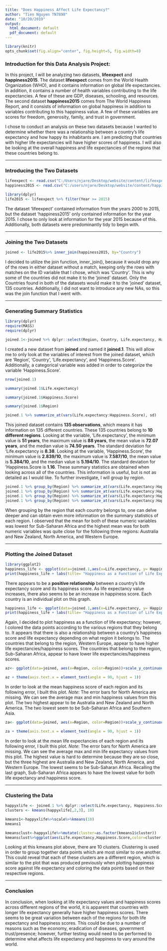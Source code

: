 ```yaml
---
title: "Does Happiness Affect Life Expectancy?"
author: "Tien Nguyen TN7898"
date: "10/20/2019"
output:
  html_document: default
  pdf_document: default
---
```


```r
library(knitr)
opts_chunk$set(fig.align="center", fig.height=5, fig.width=8)
```

### Introduction for this Data Analysis Project:

In this project, I will be analyzing two datasets, **lifeexpect** and **happiness2015**. The dataset **lifeexpect** comes from the World Health Organization (WHO), and it contains information on global life expectancies. In addition, it contains a number of health variables contributing to the life expectancies. A few of these are GDP, diseases, schooling, and resources. The second dataset **happiness2015** comes from The World Happiness Report, and it consists of information on global happiness in addition to variables contributing to this happiness value. A few of these variables are scores for freedom, generosity, family, and trust in government.

I chose to conduct an analysis on these two datasets because I wanted to determine whether there was a relationship between a country's life expectancy and how happy its inhabitants are. I am predicting that countries with higher life expectancies will have higher scores of happiness. I will also be looking at the overall happiness and life expectancies of the regions that these countries belong to.

---

### Introducing the Two Datasets

```R

lifeexpect <- read.csv("C:/Users/njare/Desktop/website/content/lifeexpect.csv")
happiness2015 <- read.csv("C:/users/njare/Desktop/website/content/happiness2015.csv")

library(dplyr)
life2015 <- lifeexpect %>% filter(Year >= 2015)

```

The dataset 'lifeexpect' contained information from the years 2000 to 2015, but the dataset 'happiness2015' only contained information for the year 2015. I chose to only look at information for the year 2015 because of this. Additionally, both datasets were predominantly tidy to begin with.

---

### Joining the Two Datasets

```R
joined <- life2015%>% inner_join(happiness2015, by="Country")

```

I decided to utilize the join function, inner_join(), because it would drop any of the rows in either dataset without a match, keeping only the rows with matches on the ID variable that I chose, which was 'Country'. This is why some of the countries did not make it to the 'joined' dataset. Only the Countries found in both of the datasets would make it to the 'joined' dataset, 135 countries. Additionally, I did not want to introduce any new NAs, so this was the join function that I went with.

---

### Generating Summary Statistics

```R

library(dplyr)
require(MASS)
require(dplyr)

joined.1<-joined %>% dplyr::select(Region, Country, Life.expectancy, Happiness.Score) %>% arrange(Region) %>% mutate(Happiness.score.cat = case_when(Happiness.Score>6.667 ~ "high", 3.333<=Happiness.Score & Happiness.Score<=6.667 ~ "med", Happiness.Score<3.333 ~ "low")) 

```

I created a new dataset from **joined** and named it **joined.1**. This will allow me to only look at the variables of interest from the joined dataset, which are 'Region', 'Country', 'Life.expectancy', and 'Happiness.Score'. Additionally, a categorical variable was added in order to categorize the variable 'Happiness.Score'.

```R
nrow(joined.1)

summary(joined.1$Life.expectancy)

summary(joined.1$Happiness.Score)

summary(joined.1$Region)

joined.1 %>% summarize_at(vars(Life.expectancy:Happiness.Score), sd)


```

This joined dataset contains **135 observations**, which means it has information on 135 different countries. These 135 countries belong to **10 different regions**. Looking at the variable, 'Life.expectancy', the minimum value is **51 years**, the maximum value is **88 years**, the mean value is **72.07 years**, and the median value is **74.50 years**. The standard deviation for 'Life.expectancy is **8.38**. Looking at the variable, 'Happiness.Score', the minimum value is **2.839/10**, the maximum value is **7.587/10**, the mean value is **5.384/10**, and the median value is **5.194/10**. The standard deviation for 'Happiness.Score is **1.16**. These summary statistics are obtained when looking across all of the countries. This information is useful, but is not as detailed as I would like. To further investigate, I will group by region.

```R
joined.1 %>% group_by(Region) %>% summarize_at(vars(Life.expectancy:Happiness.Score), min)
joined.1 %>% group_by(Region) %>% summarize_at(vars(Life.expectancy:Happiness.Score), max)
joined.1 %>% group_by(Region) %>% summarize_at(vars(Life.expectancy:Happiness.Score), mean)
joined.1 %>% group_by(Region) %>% summarize_at(vars(Life.expectancy:Happiness.Score), sd)
```

When grouping by the region that each country belongs to, one can delve deeper and can obtain even more information on the summary statistics of each region. I observed that the mean for both of these numeric variables was lowest for Sub-Saharan Africa and the highest mean was for both numeric variables was quite close for the following three regions: Australia and New Zealand, North America, and Western Europe.

---

### Plotting the Joined Dataset

```R
library(ggplot2)
happiness_life <- ggplot(data=joined.1,aes(x=Life.expectancy, y= Happiness.Score, color=Country))+geom_point()+theme(legend.position = "none")
print(happiness_life + labs(title= "Happiness as a Function of Life Expectancy", y="Happiness Score", x = "Life Expectancy (years)"))

```

There appears to be a **positive relationship** between a country's life expectancy score and its happiness score. As life expectancy value increases, there also seems to be an increase in happiness score. Each country is an individual plot on this graph.

```R
happiness_life <- ggplot(data=joined.1,aes(x=Life.expectancy, y= Happiness.Score, color=Region))+geom_point()
print(happiness_life + labs(title= "Happiness as a Function of Life Expectancy", y="Happiness Score", x = "Life Expectancy (years)"))
```

Again, I decided to plot happiness as a function of life expectancy; however, I colored the data points according to the various regions that they belong to. It appears that there is also a relationship between a country's happiness score and life expectancy depending on what region it belongs to. The countries that belong to the region, Western Europe, appear to have higher life expectancies/happiness scores. The countries that belong to the region, Sub-Saharan Africa, appear to have lower life expectancies/happiness scores.


```R
az<- ggplot(data=joined, aes(x=Region, color=Region))+scale_y_continuous(name="Happiness Score")+geom_errorbar(aes(y=Happiness.Score),stat="summary",fun.data='mean_se', width=.2)+geom_point(color = "black", size = 3, aes(y=Happiness.Score), stat="summary",fun.y="mean") 

az + theme(axis.text.x = element_text(angle = 90, hjust = 1))

```

In order to look at the mean happiness score of each region and its following error, I built this plot. *Note*: The error bars for North America are missing. We can see the average max and min happiness values from this plot. The two highest appear to be Australia and New Zealand and North America. The two lowest seem to be Sub-Saharan Africa and Southern Asia.

```R
za<- ggplot(data=joined, aes(x=Region, color=Region))+scale_y_continuous(name="Life Expectancy (years)")+geom_errorbar(aes(y=Life.expectancy),stat="summary",fun.data='mean_se', width=.2)+geom_point(color = "black", size = 3, aes(y=Life.expectancy), stat="summary",fun.y="mean") 

za + theme(axis.text.x = element_text(angle = 90, hjust = 1))

```

In order to look at the mean life expectancies of each region and its following error, I built this plot. *Note*: The error bars for North America are missing. We can see the average max and min life expectancy values from this plot. The highest value is hard to determine because they are so close, but the three highest are Australia and New Zealand, North America, and Western Europe. The lowest seems to be Sub-Saharan Africa. Recalling the last graph, Sub-Saharan Africa appears to have the lowest value for both life expectancy and happiness score.

---

### Clustering the Data

```R
happyxlife <- joined.1 %>% dplyr::select(Life.expectancy, Happiness.Score)
clusters <- kmeans(happyxlife[,2,3], 10)

kmeans1<-happyxlife%>%scale%>%kmeans(10)
kmeans1

kmeansclust<-happyxlife%>%mutate(cluster=as.factor(kmeans1$cluster))
kmeansclust%>%ggplot(aes(Life.expectancy,Happiness.Score,color=cluster))+geom_point() + ggtitle(label = "Kmeans")


```

Looking at this kmeans plot above, there are 10 clusters. Clustering is used in order to group together data points which are most similar to one another. This could reveal that each of these clusters are a different region, which is similar to the plot that was produced previously when plotting happiness score against life expectancy and coloring the data points based on their respective regions.

---

### Conclusion

In conclusion, when looking at life expectancy values and happiness scores across different regions of the world, it is apparent that countries with longer life expectancy generally have higher happiness scores. There seems to be great variation between each of the regions for both life expectancy and happiness scores. This could be due to a number of reasons such as the economy, eradication of diseases, government trust/presence; however, further testing would need to be performed to determine what affects life expectancy and happiness to vary around the world.
